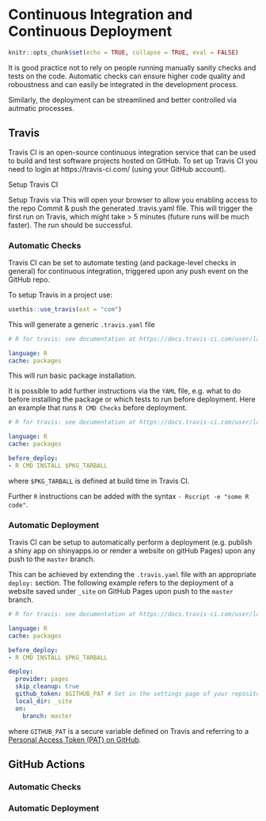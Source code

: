 # Continuous Integration and Continuous Deployment

```r
knitr::opts_chunk$set(echo = TRUE, collapse = TRUE, eval = FALSE)
```

It is good practice not to rely on people running manually sanity checks and tests on the code. Automatic checks can ensure higher code quality and roboustness and can easily be integrated in the development process.

Similarly, the deployment can be streamlined and better controlled via autmatic processes.

## Travis

Travis CI is an open-source continuous integration service that can be used to build and test software projects hosted on GitHub. To set up Travis CI you need to login at https://travis-ci.com/ (using your GitHub account).

Setup Travis CI 

Setup Travis via 
This will open your browser to allow you enabling access to the repo
Commit & push the generated .travis.yaml file.
This will trigger the first run on Travis, which might take > 5 minutes (future runs will be much faster). The run should be successful.

### Automatic Checks

Travis CI can be set to automate testing (and package-level checks in general) for continuous integration, triggered upon any push event on the GitHub repo. 

To setup Travis in a project use:

```r
usethis::use_travis(ext = "com")
```

This will generate a generic `.travis.yaml` file

```yaml
# R for travis: see documentation at https://docs.travis-ci.com/user/languages/r

language: R
cache: packages
```

This will run basic package installation.

It is possible to add further instructions via the `YAML` file, e.g. what to do before installing the package or which tests to run before deployment. Here an example that runs `R CMD Checks` before deployment.

```yaml
# R for travis: see documentation at https://docs.travis-ci.com/user/languages/r

language: R
cache: packages

before_deploy:
- R CMD INSTALL $PKG_TARBALL
```

where `$PKG_TARBALL` is defined at build time in Travis CI.

Further `R` instructions can be added with the syntax `- Rscript -e "some R code"`.

### Automatic Deployment

Travis CI can be setup to automatically perform a deployment (e.g. publish a shiny app on shinyapps.io or render a website on gitHub Pages) upon any push to the `master` branch.

This can be achieved by extending the `.travis.yaml` file with an appropriate `deploy:` section. The following example refers to the deployment of a website saved under `_site` on GitHub Pages upon push to the `master` branch.

```yaml
# R for travis: see documentation at https://docs.travis-ci.com/user/languages/r

language: R
cache: packages

before_deploy:
- R CMD INSTALL $PKG_TARBALL

deploy:
  provider: pages
  skip_cleanup: true
  github_token: $GITHUB_PAT # Set in the settings page of your repository, as a secure variable
  local_dir: _site
  on:
    branch: master
```

where `GITHUB_PAT` is a secure variable defined on Travis and referring to a [Personal Access Token (PAT) on GitHub](https://help.github.com/en/articles/creating-a-personal-access-token-for-the-command-line).

## GitHub Actions

### Automatic Checks

### Automatic Deployment
